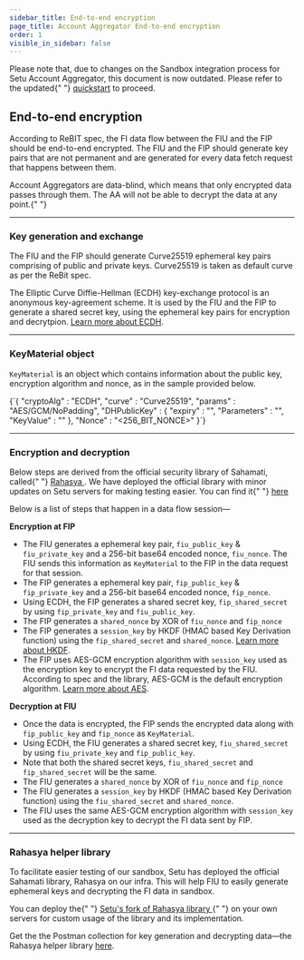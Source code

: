 ```yaml
---
sidebar_title: End-to-end encryption
page_title: Account Aggregator End-to-end encryption
order: 1
visible_in_sidebar: false
---
```


<Callout type="error">
  Please note that, due to changes on the Sandbox integration process for Setu
  Account Aggregator, this document is now outdated. Please refer to the updated{" "}
  <a href="/data/account-aggregator/quickstart">quickstart</a> to proceed.
</Callout>

## End-to-end encryption

According to ReBIT spec, the FI data flow between the FIU and the FIP should be end-to-end encrypted. The FIU and the FIP should generate key pairs that are not permanent and are generated for every data fetch request that happens between them.

<Callout type="highlight">
  Account Aggregators are data-blind, which means that only encrypted data
  passes through them. The AA will not be able to decrypt the data at any
  point.{" "}
</Callout>

<hr class="primary" />

### Key generation and exchange

The FIU and the FIP should generate Curve25519 ephemeral key pairs comprising of public and private keys. Curve25519 is taken as default curve as per the ReBit spec.

The Elliptic Curve Diffie-Hellman (ECDH) key-exchange protocol is an anonymous key-agreement scheme. It is used by the FIU and the FIP to generate a shared secret key, using the ephemeral key pairs for encryption and decrytpion. <a href="https://cryptobook.nakov.com/asymmetric-key-ciphers/ecdh-key-exchange" target="_blank">Learn more about ECDH</a>.

<hr class="primary" />

### KeyMaterial object

`KeyMaterial` is an object which contains information about the public key, encryption algorithm and nonce, as in the sample provided below.

<CodeBlockWithCopy language="json">
  {`{
    "cryptoAlg"   : "ECDH",
    "curve"       : "Curve25519",
    "params"      : "AES/GCM/NoPadding",
    "DHPublicKey" : {
        "expiry"     : "<PUBLIC_KEY_EXPIRY_DATE>",
        "Parameters" : "",
        "KeyValue"   : "<PUBLIC_KEY_VALUE>"
    },
    "Nonce"       : "<256_BIT_NONCE>"
}`}
</CodeBlockWithCopy>

<hr class="primary" />

### Encryption and decryption

<Callout type="tip">
  Below steps are derived from the official security library of Sahamati, called{" "}
  <a href="https://github.com/Sahamati/Rahasya" target="_blank">
    Rahasya
  </a>
  . We have deployed the official library with minor updates on Setu servers for
  making testing easier. You can find it{" "}
  <a href="#rahasya-helper-library">here</a>
</Callout>

Below is a list of steps that happen in a data flow session—

**Encryption at FIP**

- The FIU generates a ephemeral key pair, `fiu_public_key` & `fiu_private_key` and a 256-bit base64 encoded nonce, `fiu_nonce`. The FIU sends this information as `KeyMaterial` to the FIP in the data request for that session.
- The FIP generates a ephemeral key pair, `fip_public_key` & `fip_private_key` and a 256-bit base64 encoded nonce, `fip_nonce`.
- Using ECDH, the FIP generates a shared secret key, `fip_shared_secret` by using `fip_private_key` and `fiu_public_key`.
- The FIP generates a `shared_nonce` by XOR of `fiu_nonce` and `fip_nonce`
- The FIP generates a `session_key` by HKDF (HMAC based Key Derivation function) using the `fip_shared_secret` and `shared_nonce`. <a href="https://cryptobook.nakov.com/mac-and-key-derivation/hmac-and-key-derivation#key-derivation-functions-kdf" target="_blank">Learn more about HKDF</a>.
- The FIP uses AES-GCM encryption algorithm with `session_key` used as the encryption key to encrypt the FI data requested by the FIU. According to spec and the library, AES-GCM is the default encryption algorithm. <a href="https://cryptobook.nakov.com/symmetric-key-ciphers/aes-cipher-concepts" target="_blank">Learn more about AES</a>.

**Decryption at FIU**

- Once the data is encrypted, the FIP sends the encrypted data along with `fip_public_key` and `fip_nonce` as `KeyMaterial`.
- Using ECDH, the FIU generates a shared secret key, `fiu_shared_secret` by using `fiu_private_key` and `fip_public_key`.
- Note that both the shared secret keys, `fiu_shared_secret` and `fip_shared_secret` will be the same.
- The FIU generates a `shared_nonce` by XOR of `fiu_nonce` and `fip_nonce`
- The FIU generates a `session_key` by HKDF (HMAC based Key Derivation function) using the `fiu_shared_secret` and `shared_nonce`.
- The FIU uses the same AES-GCM encryption algorithm with `session_key` used as the decryption key to decrypt the FI data sent by FIP.

<hr class="primary" />

### Rahasya helper library

To facilitate easier testing of our sandbox, Setu has deployed the official Sahamati library, Rahasya on our infra. This will help FIU to easily generate ephemeral keys and decrypting the FI data in sandbox.

<Callout type="tip">
  You can deploy the{" "}
  <a href="https://github.com/SetuHQ/Rahasya" target="_blank">
    Setu's fork of Rahasya library
  </a>{" "}
  on your own servers for custom usage of the library and its implementation.
</Callout>

Get the the Postman collection for key generation and decrypting data—the Rahasya helper library <a href="https://documenter.getpostman.com/view/16080598/TzzBoun5#29f5dbec-90ab-4124-9d44-0193c38840cf" target="_blank"> here</a>.
